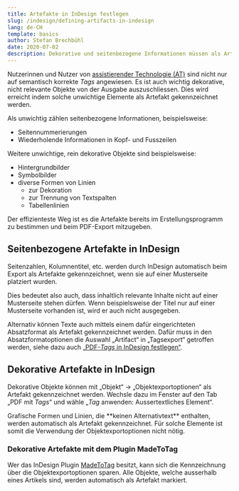 ```yaml
---
title: Artefakte in InDesign festlegen
slug: /indesign/defining-artifacts-in-indesign
lang: de-CH
template: basics
author: Stefan Brechbühl
date: 2020-07-02
description: Dekorative und seitenbezogene Informationen müssen als Artefakt gekennzeichnet werden damit sie von   assistierender Technologie ignoriert werden. Artefakte können bereits in InDesign definiert und ins PDF übertragen werden.
---
```

Nutzerinnen und Nutzer von [assistierender Technologie (AT)](https://accessible-pdf.info/de/glossar/#assistive-technologie) sind nicht nur auf semantisch korrekte *Tags* angewiesen. Es ist auch wichtig dekorative, nicht relevante Objekte von der Ausgabe auszuschliessen. Dies wird erreicht indem solche unwichtige Elemente als Artefakt gekennzeichnet werden.

Als unwichtig zählen seitenbezogene Informationen, beispielsweise:

- Seitennummerierungen
- Wiederholende Informationen in Kopf- und Fusszeilen

Weitere unwichtige, rein dekorative Objekte sind beispielsweise:

- Hintergrundbilder
- Symbolbilder
- diverse Formen von Linien 
	- zur Dekoration
	- zur Trennung von Textspalten 
	- Tabellenlinien

Der effizienteste Weg ist es die Artefakte bereits im Erstellungsprogramm zu bestimmen und beim PDF-Export mitzugeben.

## Seitenbezogene Artefakte in InDesign

Seitenzahlen, Kolumnentitel, etc. werden durch InDesign automatisch beim Export als Artefakte gekennzeichnet, wenn sie auf einer Musterseite platziert wurden.

Dies bedeutet also auch, dass inhaltlich relevante Inhalte nicht  auf einer Musterseite stehen dürfen. Wenn beispielsweise der Titel nur auf einer Musterseite vorhanden ist, wird er auch nicht ausgegeben.

Alternativ können Texte auch mittels einem dafür eingerichteten Absatzformat als Artefakt gekennzeichnet werden. Dafür muss in den Absatzformatoptionen die Auswahl „Artifact“ in „Tagsexport“ getroffen werden, siehe dazu auch [„PDF-*Tags* in InDesign festlegen“](https://accessible-pdf.info/de/basics/pdf-tags-in-indesign-festlegen/).

## Dekorative Artefakte in InDesign

Dekorative Objekte können mit „Objekt“ → „Objektexportoptionen“ als Artefakt gekennzeichnet werden. Wechsle dazu im Fenster auf den Tab „PDF mit *Tags*“ und wähle „*Tag* anwenden: Aussertextliches Element“. 

<NoteMessage>
Grafische Formen und Linien, die **keinen Alternativtext** enthalten, werden automatisch als Artefakt gekennzeichnet. Für solche Elemente ist somit die Verwendung der Objektexportoptionen nicht nötig.
</NoteMessage>

### Dekorative Artefakte mit dem Plugin MadeToTag

Wer das InDesign Plugin [MadeToTag](https://www.axaio.com/doku.php/de:products:madetotag) besitzt, kann sich die Kennzeichnung über die Objektexportoptionen sparen. Alle Objekte, welche ausserhalb eines Artikels sind, werden automatisch als Artefakt markiert.